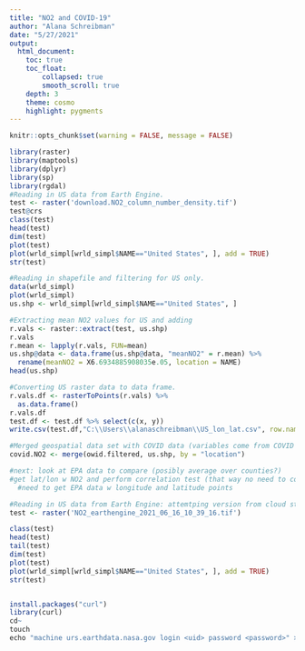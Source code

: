 ```yaml
---
title: "NO2 and COVID-19"
author: "Alana Schreibman"
date: "5/27/2021"
output: 
  html_document:
    toc: true
    toc_float: 
        collapsed: true
        smooth_scroll: true
    depth: 3 
    theme: cosmo
    highlight: pygments
---
```


```r
knitr::opts_chunk$set(warning = FALSE, message = FALSE)
```

```r
library(raster)
library(maptools)
library(dplyr)
library(sp)
library(rgdal)
#Reading in US data from Earth Engine. 
test <- raster('download.NO2_column_number_density.tif')
test@crs
class(test)
head(test)
dim(test)
plot(test)
plot(wrld_simpl[wrld_simpl$NAME=="United States", ], add = TRUE)
str(test)

#Reading in shapefile and filtering for US only. 
data(wrld_simpl)
plot(wrld_simpl) 
us.shp <- wrld_simpl[wrld_simpl$NAME=="United States", ]

#Extracting mean NO2 values for US and adding 
r.vals <- raster::extract(test, us.shp)
r.vals
r.mean <- lapply(r.vals, FUN=mean)
us.shp@data <- data.frame(us.shp@data, "meanNO2" = r.mean) %>%
  rename(meanNO2 = X6.6934885908035e.05, location = NAME) 
head(us.shp)

#Converting US raster data to data frame. 
r.vals.df <- rasterToPoints(r.vals) %>%
  as.data.frame()
r.vals.df
test.df <- test.df %>% select(c(x, y))
write.csv(test.df,"C:\\Users\\alanaschreibman\\US_lon_lat.csv", row.names = FALSE)

#Merged geospatial data set with COVID data (variables come from COVID exploratory analysis RMD file). 
covid.NO2 <- merge(owid.filtered, us.shp, by = "location")

#next: look at EPA data to compare (posibly average over counties?)
#get lat/lon w NO2 and perform correlation test (that way no need to convert)
  #need to get EPA data w longitude and latitude points

```

```r
#Reading in US data from Earth Engine: attemtping version from cloud storage. 
test <- raster('NO2_earthengine_2021_06_16_10_39_16.tif') 

class(test)
head(test)
tail(test)
dim(test)
plot(test)
plot(wrld_simpl[wrld_simpl$NAME=="United States", ], add = TRUE)
str(test)


install.packages("curl")
library(curl)
cd~
touch
echo "machine urs.earthdata.nasa.gov login <uid> password <password>" >> .netrc
```

